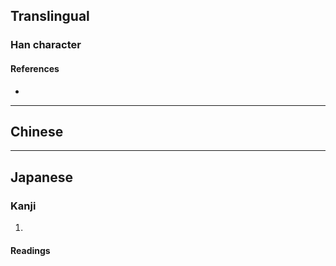 {{also|嘓}}
{{character info}}
==Translingual==

===Han character===
{{Han char|rn=30|rad=口|as=08|sn=11|four=|canj=RWMI|ids=⿰口国}}

====References====
* {{Han ref|kx=0196.261|hdz=10640.061|uh=556F|ud=21871}}

----

==Chinese==
{{zh-see|嘓}}

----

==Japanese==
{{ja-kanji forms|啯|嘓}}

===Kanji===
{{ja-kanji|grade=|rs=口08|kyu=嘓}}

# {{rfdef|ja|sort=口08}}

====Readings====
{{ja-readings
|goon=きゃく<きやく<くゐやく
|kanon=かく<くわく
|kun=
}}